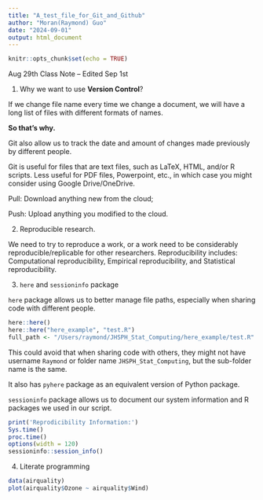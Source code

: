 ```yaml
---
title: "A_test_file_for_Git_and_Github"
author: "Moran(Raymond) Guo"
date: "2024-09-01"
output: html_document
---
```


```r
knitr::opts_chunk$set(echo = TRUE)
```

Aug 29th Class Note -- Edited Sep 1st

1.  Why we want to use **Version Control**?

If we change file name every time we change a document, we will have a long list of files with different formats of names.

**So that's why.**

Git also allow us to track the date and amount of changes made previously by different people.

Git is useful for files that are text files, such as LaTeX, HTML, and/or R scripts. Less useful for PDF files, Powerpoint, etc., in which case you might consider using Google Drive/OneDrive.

Pull: Download anything new from the cloud;

Push: Upload anything you modified to the cloud.

2.  Reproducible research.

We need to try to reproduce a work, or a work need to be considerably reproducible/replicable for other researchers. Reproducibility includes: Computational reproducibility, Empirical reproducibility, and Statistical reproducibility.

3.  `here` and `sessioninfo` package

`here` package allows us to better manage file paths, especially when sharing code with different people.

```r
here::here()
here::here("here_example", "test.R")
full_path <- "/Users/raymond/JHSPH_Stat_Computing/here_example/test.R"
```

This could avoid that when sharing code with others, they might not have username `Raymond` or folder name `JHSPH_Stat_Computing`, but the sub-folder name is the same.

It also has `pyhere` package as an equivalent version of Python package.

`sessioninfo` package allows us to document our system information and R packages we used in our script.

```r
print('Reprodicibility Information:')
Sys.time()
proc.time()
options(width = 120)
sessioninfo::session_info()
```

4.  Literate programming

```r
data(airquality)
plot(airquality$Ozone ~ airquality$Wind)
```

